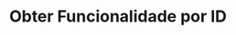 ---
title: "Obter Funcionalidade por ID"
api: "GET https://regis.app.byefive.com.br/rest/functionalities/{id}"
description: "Obtém uma funcionalidade específica pelo seu ID"
---